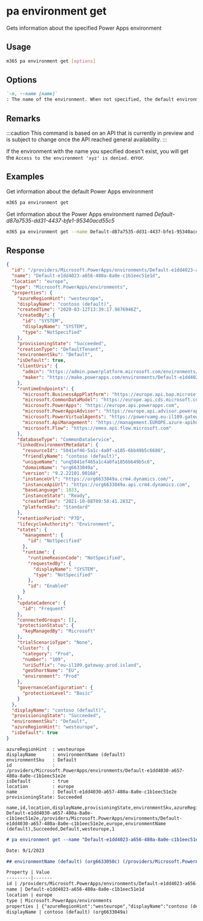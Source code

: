
# pa environment get

Gets information about the specified Power Apps environment

## Usage

```sh
m365 pa environment get [options]
```

## Options

```md defintion-list
`-n, --name [name]`
: The name of the environment. When not specified, the default environment is retrieved.
```

<Global />

## Remarks

:::caution
This command is based on an API that is currently in preview and is subject to change once the API reached general availability.
:::

If the environment with the name you specified doesn't exist, you will get the `Access to the environment 'xyz' is denied.` error.

## Examples

Get information about the default Power Apps environment

```sh
m365 pa environment get
```

Get information about the Power Apps environment named _Default-d87a7535-dd31-4437-bfe1-95340acd55c5_

```sh
m365 pa environment get --name Default-d87a7535-dd31-4437-bfe1-95340acd55c5
```

## Response

<Tabs>
  <TabItem value="json" label="JSON">

  ```json
  {
    "id": "/providers/Microsoft.PowerApps/environments/Default-e1dd4023-a656-480a-8a0e-c1b1eec51e1d",
    "name": "Default-e1dd4023-a656-480a-8a0e-c1b1eec51e1d",
    "location": "europe",
    "type": "Microsoft.PowerApps/environments",
    "properties": {
      "azureRegionHint": "westeurope",
      "displayName": "contoso (default)",
      "createdTime": "2020-03-12T13:39:17.9876946Z",
      "createdBy": {
        "id": "SYSTEM",
        "displayName": "SYSTEM",
        "type": "NotSpecified"
      },
      "provisioningState": "Succeeded",
      "creationType": "DefaultTenant",
      "environmentSku": "Default",
      "isDefault": true,
      "clientUris": {
        "admin": "https://admin.powerplatform.microsoft.com/environments/environment/Default-e1dd4023-a656-480a-8a0e-c1b1eec51e1d/hub",
        "maker": "https://make.powerapps.com/environments/Default-e1dd4023-a656-480a-8a0e-c1b1eec51e1d/home"
      },
      "runtimeEndpoints": {
        "microsoft.BusinessAppPlatform": "https://europe.api.bap.microsoft.com",
        "microsoft.CommonDataModel": "https://europe.api.cds.microsoft.com",
        "microsoft.PowerApps": "https://europe.api.powerapps.com",
        "microsoft.PowerAppsAdvisor": "https://europe.api.advisor.powerapps.com",
        "microsoft.PowerVirtualAgents": "https://powervamg.eu-il109.gateway.prod.island.powerapps.com",
        "microsoft.ApiManagement": "https://management.EUROPE.azure-apihub.net",
        "microsoft.Flow": "https://emea.api.flow.microsoft.com"
      },
      "databaseType": "CommonDataService",
      "linkedEnvironmentMetadata": {
        "resourceId": "5041ef46-5a1c-4a0f-a185-6bb49b5c6686",
        "friendlyName": "contoso (default)",
        "uniqueName": "unq5041ef465a1c4a0fa1856bb49b5c6",
        "domainName": "org6633049a",
        "version": "9.2.22101.00168",
        "instanceUrl": "https://org6633049a.crm4.dynamics.com/",
        "instanceApiUrl": "https://org6633049a.api.crm4.dynamics.com",
        "baseLanguage": 1033,
        "instanceState": "Ready",
        "createdTime": "2021-10-08T09:50:41.283Z",
        "platformSku": "Standard"
      },
      "retentionPeriod": "P7D",
      "lifecycleAuthority": "Environment",
      "states": {
        "management": {
          "id": "NotSpecified"
        },
        "runtime": {
          "runtimeReasonCode": "NotSpecified",
          "requestedBy": {
            "displayName": "SYSTEM",
            "type": "NotSpecified"
          },
          "id": "Enabled"
        }
      },
      "updateCadence": {
        "id": "Frequent"
      },
      "connectedGroups": [],
      "protectionStatus": {
        "keyManagedBy": "Microsoft"
      },
      "trialScenarioType": "None",
      "cluster": {
        "category": "Prod",
        "number": "109",
        "uriSuffix": "eu-il109.gateway.prod.island",
        "geoShortName": "EU",
        "environment": "Prod"
      },
      "governanceConfiguration": {
        "protectionLevel": "Basic"
      }
    },
    "displayName": "contoso (default)",
    "provisioningState": "Succeeded",
    "environmentSku": "Default",
    "azureRegionHint": "westeurope",
    "isDefault": true
  }
  ```

  </TabItem>
  <TabItem value="text" label="Text">

  ```text
  azureRegionHint  : westeurope
  displayName      : environmentName (default)
  environmentSku   : Default
  id               : /providers/Microsoft.PowerApps/environments/Default-e1dd4030-a657-480a-8a0e-c1b1eec51e2e
  isDefault        : true
  location         : europe
  name             : Default-e1dd4030-a657-480a-8a0e-c1b1eec51e2e
  provisioningState: Succeeded
  ```

  </TabItem>
  <TabItem value="csv" label="CSV">

  ```csv
  name,id,location,displayName,provisioningState,environmentSku,azureRegionHint,isDefault
  Default-e1dd4030-a657-480a-8a0e-c1b1eec51e2e,/providers/Microsoft.PowerApps/environments/Default-e1dd4030-a657-480a-8a0e-c1b1eec51e2e,europe,environmentName (default),Succeeded,Default,westeurope,1
  ```

  </TabItem>
  <TabItem value="md" label="Markdown">

  ```md
  # pa environment get --name "Default-e1dd4023-a656-480a-8a0e-c1b1eec51e1d"

  Date: 9/1/2023

  ## environmentName (default) (org6633050c) (/providers/Microsoft.PowerApps/environments/Default-e1dd4023-a656-480a-8a0e-c1b1eec51e1d)

  Property | Value
  ---------|-------
  id | /providers/Microsoft.PowerApps/environments/Default-e1dd4023-a656-480a-8a0e-c1b1eec51e1d
  name | Default-e1dd4023-a656-480a-8a0e-c1b1eec51e1d
  location | europe
  type | Microsoft.PowerApps/environments
  properties | {"azureRegionHint":"westeurope","displayName":"contoso (default) (org6633049a)","createdTime":"2020-03-12T13:39:17.9876946Z","createdBy":{"id":"SYSTEM","displayName":"SYSTEM","type":"NotSpecified"},"provisioningState":"Succeeded","creationType":"DefaultTenant","environmentSku":"Default","environmentType":"Production","isDefault":true,"runtimeEndpoints":{"microsoft.BusinessAppPlatform":"https://europe.api.bap.microsoft.com","microsoft.CommonDataModel":"https://europe.api.cds.microsoft.com","microsoft.PowerApps":"https://europe.api.powerapps.com","microsoft.PowerAppsAdvisor":"https://europe.api.advisor.powerapps.com","microsoft.PowerVirtualAgents":"https://powervamg.eu-il109.gateway.prod.island.powerapps.com","microsoft.ApiManagement":"https://management.EUROPE.azure-apihub.net","microsoft.Flow":"https://emea.api.flow.microsoft.com"},"linkedEnvironmentMetadata":{"type":"Dynamics365Instance","resourceId":"5041ef46-5a1c-4a0f-a185-6bb49b5c6686","friendlyName":"contoso (default)","uniqueName":"unq5041ef465a1c4a0fa1856bb49b5c6","domainName":"org6633049a","version":"9.2.22101.00168","instanceUrl":"https://org6633049a.crm4.dynamics.com/","instanceApiUrl":"https://org6633049a.api.crm4.dynamics.com","baseLanguage":1033,"instanceState":"Ready","createdTime":"2021-10-08T09:50:41.283Z","modifiedTime":"2022-10-29T14:04:14.0720726Z","hostNameSuffix":"crm4.dynamics.com","bapSolutionId":"00000001-0000-0000-0001-00000000009b","creationTemplates":["D365_CDS"],"webApiVersion":"v9.0","platformSku":"Standard"},"retentionPeriod":"P7D","lifecycleAuthority":"Environment","states":{"management":{"id":"NotSpecified"},"runtime":{"runtimeReasonCode":"NotSpecified","requestedBy":{"displayName":"SYSTEM","type":"NotSpecified"},"id":"Enabled"}},"updateCadence":{"id":"Frequent"},"connectedGroups":[],"protectionStatus":{"keyManagedBy":"Microsoft"},"trialScenarioType":"None","cluster":{"category":"Prod","number":"109","uriSuffix":"eu-il109.gateway.prod.island","geoShortName":"EU","environment":"Prod"},"governanceConfiguration":{"protectionLevel":"Basic"}}
  displayName | contoso (default) (org6633049a)
  ```

  </TabItem>
</Tabs>
